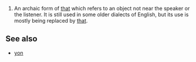 #An archaic form of [[that]] which refers to an object not near the speaker or the listener.   It is still used in some older dialects of English, but its use is mostly being replaced by [[that]].

==See also==
*[[yon]]